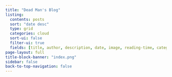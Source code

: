 ```yaml
---
title: "Dead Man's Blog"
listing:
  contents: posts
  sort: "date desc"
  type: grid
  categories: cloud
  sort-ui: false
  filter-ui: true
  fields: [title, author, description, date, image, reading-time, categories]
page-layout: full
title-block-banner: "index.png"
sidebar: false
back-to-top-navigation: false
---
```



